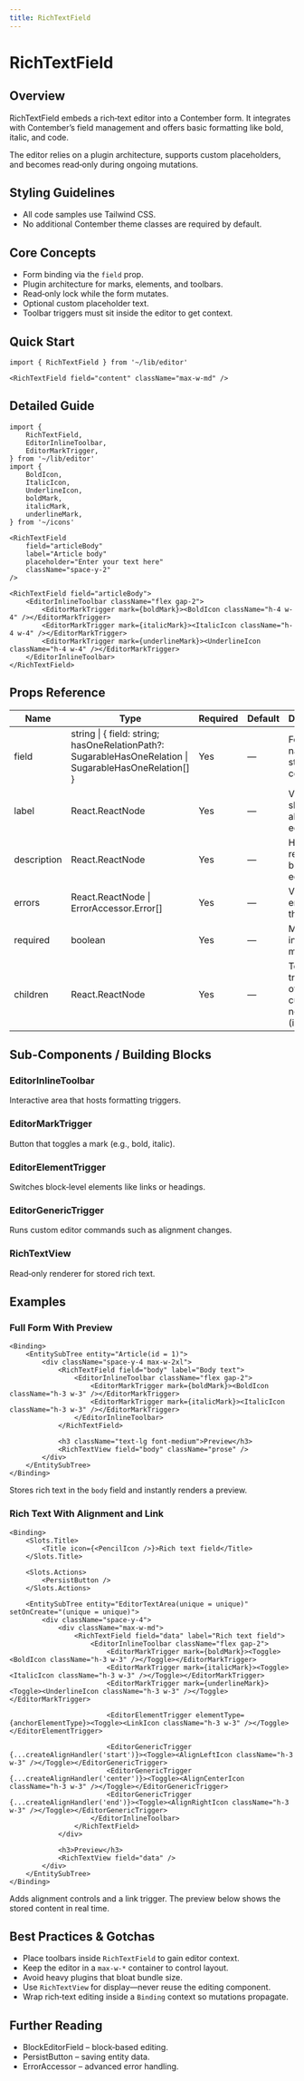 ```yaml
---
title: RichTextField
---
```


<!-- Edited by human: false -->
<!-- Examples count: 3 -->

# RichTextField

## Overview
RichTextField embeds a rich‑text editor into a Contember form.
It integrates with Contember’s field management and offers basic formatting like bold, italic, and code.

The editor relies on a plugin architecture, supports custom placeholders, and becomes read‑only during ongoing mutations.

## Styling Guidelines
* All code samples use Tailwind CSS.
* No additional Contember theme classes are required by default.

## Core Concepts
* Form binding via the `field` prop.
* Plugin architecture for marks, elements, and toolbars.
* Read‑only lock while the form mutates.
* Optional custom placeholder text.
* Toolbar triggers must sit inside the editor to get context.

## Quick Start
```tsx
import { RichTextField } from '~/lib/editor'

<RichTextField field="content" className="max-w-md" />
```

## Detailed Guide
```tsx
import {
	RichTextField,
	EditorInlineToolbar,
	EditorMarkTrigger,
} from '~/lib/editor'
import {
	BoldIcon,
	ItalicIcon,
	UnderlineIcon,
	boldMark,
	italicMark,
	underlineMark,
} from '~/icons'

<RichTextField
	field="articleBody"
	label="Article body"
	placeholder="Enter your text here"
	className="space-y-2"
/>
```

```tsx
<RichTextField field="articleBody">
	<EditorInlineToolbar className="flex gap-2">
		<EditorMarkTrigger mark={boldMark}><BoldIcon className="h-4 w-4" /></EditorMarkTrigger>
		<EditorMarkTrigger mark={italicMark}><ItalicIcon className="h-4 w-4" /></EditorMarkTrigger>
		<EditorMarkTrigger mark={underlineMark}><UnderlineIcon className="h-4 w-4" /></EditorMarkTrigger>
	</EditorInlineToolbar>
</RichTextField>
```

## Props Reference
| Name | Type | Required | Default | Description |
|------|------|----------|---------|-------------|
| field | string &#124; { field: string; hasOneRelationPath?: SugarableHasOneRelation &#124; SugarableHasOneRelation[] } | Yes | — | Form field name for storing content |
| label | React.ReactNode | Yes | — | Visible label shown above the editor |
| description | React.ReactNode | Yes | — | Helper text rendered below the editor |
| errors | React.ReactNode &#124; ErrorAccessor.Error[] | Yes | — | Validation errors for the field |
| required | boolean | Yes | — | Marks the input as mandatory |
| children | React.ReactNode | Yes | — | Toolbar, triggers, or other custom nodes (inherited) |

## Sub-Components / Building Blocks
### EditorInlineToolbar
Interactive area that hosts formatting triggers.

### EditorMarkTrigger
Button that toggles a mark (e.g., bold, italic).

### EditorElementTrigger
Switches block‑level elements like links or headings.

### EditorGenericTrigger
Runs custom editor commands such as alignment changes.

### RichTextView
Read‑only renderer for stored rich text.

## Examples
### Full Form With Preview
```tsx
<Binding>
	<EntitySubTree entity="Article(id = 1)">
		<div className="space-y-4 max-w-2xl">
			<RichTextField field="body" label="Body text">
				<EditorInlineToolbar className="flex gap-2">
					<EditorMarkTrigger mark={boldMark}><BoldIcon className="h-3 w-3" /></EditorMarkTrigger>
					<EditorMarkTrigger mark={italicMark}><ItalicIcon className="h-3 w-3" /></EditorMarkTrigger>
				</EditorInlineToolbar>
			</RichTextField>

			<h3 className="text-lg font-medium">Preview</h3>
			<RichTextView field="body" className="prose" />
		</div>
	</EntitySubTree>
</Binding>
```
Stores rich text in the `body` field and instantly renders a preview.

### Rich Text With Alignment and Link
```tsx
<Binding>
	<Slots.Title>
		<Title icon={<PencilIcon />}>Rich text field</Title>
	</Slots.Title>

	<Slots.Actions>
		<PersistButton />
	</Slots.Actions>

	<EntitySubTree entity="EditorTextArea(unique = unique)" setOnCreate="(unique = unique)">
		<div className="space-y-4">
			<div className="max-w-md">
				<RichTextField field="data" label="Rich text field">
					<EditorInlineToolbar className="flex gap-2">
						<EditorMarkTrigger mark={boldMark}><Toggle><BoldIcon className="h-3 w-3" /></Toggle></EditorMarkTrigger>
						<EditorMarkTrigger mark={italicMark}><Toggle><ItalicIcon className="h-3 w-3" /></Toggle></EditorMarkTrigger>
						<EditorMarkTrigger mark={underlineMark}><Toggle><UnderlineIcon className="h-3 w-3" /></Toggle></EditorMarkTrigger>

						<EditorElementTrigger elementType={anchorElementType}><Toggle><LinkIcon className="h-3 w-3" /></Toggle></EditorElementTrigger>

						<EditorGenericTrigger {...createAlignHandler('start')}><Toggle><AlignLeftIcon className="h-3 w-3" /></Toggle></EditorGenericTrigger>
						<EditorGenericTrigger {...createAlignHandler('center')}><Toggle><AlignCenterIcon className="h-3 w-3" /></Toggle></EditorGenericTrigger>
						<EditorGenericTrigger {...createAlignHandler('end')}><Toggle><AlignRightIcon className="h-3 w-3" /></Toggle></EditorGenericTrigger>
					</EditorInlineToolbar>
				</RichTextField>
			</div>

			<h3>Preview</h3>
			<RichTextView field="data" />
		</div>
	</EntitySubTree>
</Binding>
```
Adds alignment controls and a link trigger. The preview below shows the stored content in real time.

## Best Practices & Gotchas
* Place toolbars inside `RichTextField` to gain editor context.
* Keep the editor in a `max-w-*` container to control layout.
* Avoid heavy plugins that bloat bundle size.
* Use `RichTextView` for display—never reuse the editing component.
* Wrap rich‑text editing inside a `Binding` context so mutations propagate.

## Further Reading
* BlockEditorField – block‑based editing.
* PersistButton – saving entity data.
* ErrorAccessor – advanced error handling.

<!-- End of Generated Documentation -->

